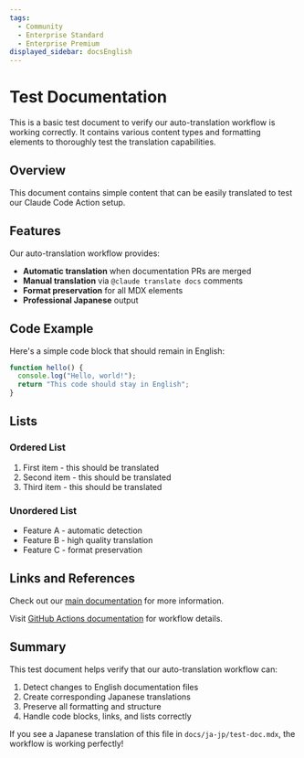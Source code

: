 ```yaml
---
tags:
  - Community
  - Enterprise Standard
  - Enterprise Premium
displayed_sidebar: docsEnglish
---
```


# Test Documentation

This is a basic test document to verify our auto-translation workflow is working correctly. It contains various content types and formatting elements to thoroughly test the translation capabilities.

## Overview

This document contains simple content that can be easily translated to test our Claude Code Action setup.

## Features

Our auto-translation workflow provides:

- **Automatic translation** when documentation PRs are merged
- **Manual translation** via `@claude translate docs` comments
- **Format preservation** for all MDX elements
- **Professional Japanese** output

## Code Example

Here's a simple code block that should remain in English:

```javascript
function hello() {
  console.log("Hello, world!");
  return "This code should stay in English";
}
```

## Lists

### Ordered List
1. First item - this should be translated
2. Second item - this should be translated
3. Third item - this should be translated

### Unordered List
- Feature A - automatic detection
- Feature B - high quality translation
- Feature C - format preservation

## Links and References

Check out our [main documentation](../README.md) for more information.

Visit [GitHub Actions documentation](https://docs.github.com/en/actions) for workflow details.

## Summary

This test document helps verify that our auto-translation workflow can:

1. Detect changes to English documentation files
2. Create corresponding Japanese translations
3. Preserve all formatting and structure
4. Handle code blocks, links, and lists correctly

If you see a Japanese translation of this file in `docs/ja-jp/test-doc.mdx`, the workflow is working perfectly!
